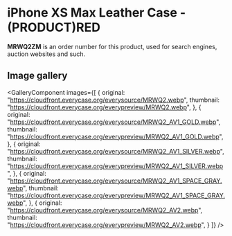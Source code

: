 
# iPhone XS Max Leather Case - (PRODUCT)RED

<Callout type='info' emoji='👉🏻'>**MRWQ2ZM** is an order number for this product, used for search engines, auction websites and such.</Callout>

## Image gallery

<GalleryComponent
    images={[
      {
        original: "https://cloudfront.everycase.org/everysource/MRWQ2.webp",
        thumbnail: "https://cloudfront.everycase.org/everypreview/MRWQ2.webp",
      },
      {
        original: "https://cloudfront.everycase.org/everysource/MRWQ2_AV1_GOLD.webp",
        thumbnail: "https://cloudfront.everycase.org/everypreview/MRWQ2_AV1_GOLD.webp",
      },
      {
        original: "https://cloudfront.everycase.org/everysource/MRWQ2_AV1_SILVER.webp",
        thumbnail: "https://cloudfront.everycase.org/everypreview/MRWQ2_AV1_SILVER.webp",
      },
      {
        original: "https://cloudfront.everycase.org/everysource/MRWQ2_AV1_SPACE_GRAY.webp",
        thumbnail: "https://cloudfront.everycase.org/everypreview/MRWQ2_AV1_SPACE_GRAY.webp",
      },
      {
        original: "https://cloudfront.everycase.org/everysource/MRWQ2_AV2.webp",
        thumbnail: "https://cloudfront.everycase.org/everypreview/MRWQ2_AV2.webp",
      }
    ]}
  />
